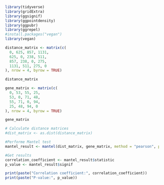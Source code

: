 ```r
library(tidyverse)
library(gridExtra)
library(ggsignif)
library(ggpointdensity)
library(ggpubr)
library(ggrepel)
#install.packages("vegan")
library(vegan)

```


```r
distance_matrix <- matrix(c(
  0, 625, 857, 1131,
  625, 0, 238, 511,
  857, 238, 0, 275,
  1131, 511, 275, 0
), nrow = 4, byrow = TRUE)

distance_matrix

gene_matrix <- matrix(c(
  0, 53, 55, 25,
  53, 0, 71, 48,
  55, 71, 0, 94,
  25, 48, 94, 0
), nrow = 4, byrow = TRUE)

gene_matrix

```

```r

# Calculate distance matrices
#dist_matrix <- as.dist(distance_matrix)

#Performe Mantel test
mantel_result <- mantel(dist_matrix, gene_matrix, method = "pearson", permutations = 10000)

#Get results
correlation_coefficient <- mantel_result$statistic
p_value <- mantel_result$signif

print(paste("Correlation coefficient:", correlation_coefficient))
print(paste("P-value:", p_value))


```